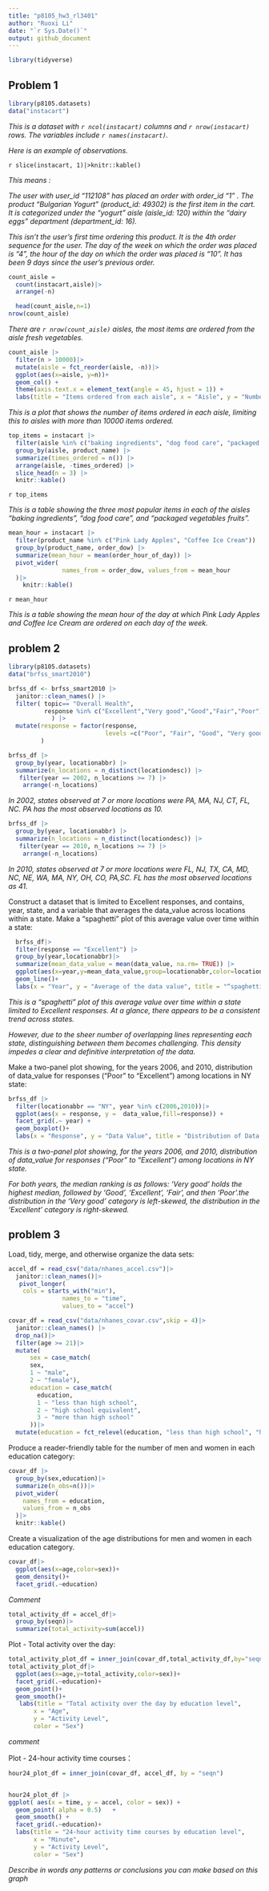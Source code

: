 ```yaml
---
title: "p8105_hw3_rl3401"
author: "Ruoxi Li"
date: "`r Sys.Date()`"
output: github_document
---
```

```r
library(tidyverse)
```


## Problem 1

```r
library(p8105.datasets)
data("instacart")
```

*This is a dataset with `r ncol(instacart)` columns and `r nrow(instacart)` rows. The variables include `r names(instacart)`.*

*Here is an example of observations.*

`r slice(instacart, 1)|>knitr::kable()`

*This means :*

*The user with user_id "112108" has placed an order with order_id "1" . The product "Bulgarian Yogurt" (product_id: 49302) is the first item in the cart. It is categorized under the "yogurt" aisle (aisle_id: 120) within the "dairy eggs" department (department_id: 16).*

*This isn't the user's first time ordering this product. It is the 4th order sequence for the user. The day of the week on which the order was placed is "4", the hour of the day on which the order was placed is "10". It has been 9 days since the user's previous order.*

```r
count_aisle = 
  count(instacart,aisle)|>
  arrange(-n)

  head(count_aisle,n=1)
nrow(count_aisle)
```

*There are `r nrow(count_aisle)` aisles, the most items are ordered from the aisle fresh vegetables.*

```r
count_aisle |>
  filter(n > 10000)|>
  mutate(aisle = fct_reorder(aisle, -n))|>
  ggplot(aes(x=aisle, y=n))+ 
  geom_col() +
  theme(axis.text.x = element_text(angle = 45, hjust = 1)) +
  labs(title = "Items ordered from each aisle", x = "Aisle", y = "Number of items")
```

*This is a plot that shows the number of items ordered in each aisle, limiting this to aisles with more than 10000 items ordered.*

```r
top_items = instacart |>
  filter(aisle %in% c("baking ingredients", "dog food care", "packaged vegetables fruits")) |>
  group_by(aisle, product_name) |>
  summarize(times_ordered = n()) |>
  arrange(aisle, -times_ordered) |>
  slice_head(n = 3) |>
  knitr::kable()
``` 

`r top_items`

*This is a table showing the three most popular items in each of the aisles “baking ingredients”, “dog food care”, and “packaged vegetables fruits”.*

```r
mean_hour = instacart |>
  filter(product_name %in% c("Pink Lady Apples", "Coffee Ice Cream")) |>
  group_by(product_name, order_dow) |>
  summarize(mean_hour = mean(order_hour_of_day)) |>
  pivot_wider(
               names_from = order_dow, values_from = mean_hour
  )|>
    knitr::kable()
```

`r mean_hour`

*This is a table showing the mean hour of the day at which Pink Lady Apples and Coffee Ice Cream are ordered on each day of the week.*


## problem 2

```r
library(p8105.datasets)
data("brfss_smart2010") 
```

```r
brfss_df <- brfss_smart2010 |>
  janitor::clean_names() |>
  filter( topic== "Overall Health",
          response %in% c("Excellent","Very good","Good","Fair","Poor")
            ) |>
  mutate(response = factor(response, 
                           levels =c("Poor", "Fair", "Good", "Very good", "Excellent"))
         )
```


```r
brfss_df |>
  group_by(year, locationabbr) |>
  summarize(n_locations = n_distinct(locationdesc)) |>
   filter(year == 2002, n_locations >= 7) |>
    arrange(-n_locations)
```

*In 2002, states observed at 7 or more locations were PA, MA, NJ, CT, FL, NC. PA has the most observed locations as 10.*

```r
brfss_df |>
  group_by(year, locationabbr) |>
  summarize(n_locations = n_distinct(locationdesc)) |>
   filter(year == 2010, n_locations >= 7) |>
    arrange(-n_locations)
```

*In 2010, states observed at 7 or more locations were FL, NJ, TX, CA, MD, NC, NE, WA, MA, NY, OH, CO, PA,SC. FL has the most observed locations as 41.*

Construct a dataset that is limited to Excellent responses, and contains, year, state, and a variable that averages the data_value across locations within a state. Make a “spaghetti” plot of this average value over time within a state:

```r
  brfss_df|>
  filter(response == "Excellent") |>
  group_by(year,locationabbr)|>
  summarize(mean_data_value = mean(data_value, na.rm= TRUE)) |>    
  ggplot(aes(x=year,y=mean_data_value,group=locationabbr,color=locationabbr))+
  geom_line()+
  labs(x = "Year", y = "Average of the data value", title = "“spaghetti” plot of this average value over time within a state ")
```

*This is a “spaghetti” plot of this average value over time within a state limited to Excellent responses. At a glance, there appears to be a consistent trend across states.*

*However, due to the sheer number of overlapping lines representing each state, distinguishing between them becomes challenging. This density impedes a clear and definitive interpretation of the data.*

Make a two-panel plot showing, for the years 2006, and 2010, distribution of data_value for responses (“Poor” to “Excellent”) among locations in NY state:

```r
brfss_df |>
  filter(locationabbr == "NY", year %in% c(2006,2010))|>
  ggplot(aes(x = response, y =  data_value,fill=response)) +
  facet_grid(.~ year) +
  geom_boxplot()+
  labs(x = "Response", y = "Data Value", title = "Distribution of Data Value by Year in NY State") 
```

*This is a two-panel plot showing, for the years 2006, and 2010, distribution of data_value for responses (“Poor” to “Excellent”) among locations in NY state. *

*For both years, the median ranking is as follows: 'Very good' holds the highest median, followed by 'Good', 'Excellent', 'Fair', and then 'Poor'.the distribution in the 'Very good' category is left-skewed,  the distribution in the 'Excellent' category is right-skewed.*

## problem 3

Load, tidy, merge, and otherwise organize the data sets:

```r
accel_df = read_csv("data/nhanes_accel.csv")|>
  janitor::clean_names()|>
   pivot_longer(
    cols = starts_with("min"),
               names_to = "time",
               values_to = "accel")

covar_df = read_csv("data/nhanes_covar.csv",skip = 4)|>
  janitor::clean_names() |>
  drop_na()|>
  filter(age >= 21)|>
  mutate(
      sex = case_match(
      sex,
      1 ~ "male",
      2 ~ "female"),
      education = case_match(
        education,
        1 ~ "less than high school",
        2 ~ "high school equivalent",
        3 ~ "more than high school"
      ))|>
  mutate(education = fct_relevel(education, "less than high school", "high school equivalent", "more than high school"))

```

Produce a reader-friendly table for the number of men and women in each education category:

```r
covar_df |>
  group_by(sex,education)|>
  summarize(n_obs=n())|>
  pivot_wider(
    names_from = education,
    values_from = n_obs
  )|>
  knitr::kable()
```

Create a visualization of the age distributions for men and women in each education category. 

```r
covar_df|>
  ggplot(aes(x=age,color=sex))+
  geom_density()+
  facet_grid(.~education)
```

*Comment*

```r
total_activity_df = accel_df|>
  group_by(seqn)|>
  summarize(total_activity=sum(accel))
```

Plot - Total activity over the day:

```r
total_activity_plot_df = inner_join(covar_df,total_activity_df,by="seqn") 
total_activity_plot_df|>
  ggplot(aes(x=age,y=total_activity,color=sex))+
  facet_grid(.~education)+
  geom_point()+
  geom_smooth()+
   labs(title = "Total activity over the day by education level",
       x = "Age",
       y = "Activity Level",
       color = "Sex") 
```

*comment*

Plot - 24-hour activity time courses：

```r

hour24_plot_df = inner_join(covar_df, accel_df, by = "seqn")


hour24_plot_df |>
ggplot( aes(x = time, y = accel, color = sex)) +
  geom_point( alpha = 0.5)   +
  geom_smooth() +
  facet_grid(.~education)+
  labs(title = "24-hour activity time courses by education level",
       x = "Minute",
       y = "Activity Level",
       color = "Sex") 
```

*Describe in words any patterns or conclusions you can make based on this graph*
